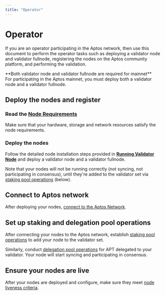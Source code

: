 ```yaml
---
title: "Operator"
---
```



# Operator

If you are an operator participating in the Aptos network, then use this document to perform the operator tasks such as deploying a validator node and validator fullnode, registering the nodes on the Aptos community platform, and performing the validation.

<Callout type="info">
**Both validator node and validator fullnode are required for mainnet** <br />
For participating in the Aptos mainnet, you must deploy both a validator node and a validator fullnode.
</Callout>

## Deploy the nodes and register

<Steps>

### Read the [Node Requirements](./node-requirements.mdx)

Make sure that your hardware, storage and network resources satisfy the node requirements.

### Deploy the nodes

Follow the detailed node installation steps provided in [**Running Validator Node**](./deploy-nodes.mdx) 
and deploy a validator node and a validator fullnode.

</Steps>

Note that your nodes will not be running correctly (not syncing, not participating in consensus), 
until they're added to the validator set via [staking pool operations](./connect-nodes/staking-pool-operations.mdx) (below).

## Connect to Aptos network

After deploying your nodes, [connect to the Aptos Network](./connect-nodes/connect-to-aptos-network.mdx).

## Set up staking and delegation pool operations

After connecting your nodes to the Aptos network, establish [staking pool operations](./connect-nodes/staking-pool-operations.mdx) to add your node to the validator set.

Similarly, conduct [delegation pool operations](./connect-nodes/delegation-pool-operations.mdx) for APT delegated to your validator. Your node will start syncing and participating in consensus.

## Ensure your nodes are live

After your nodes are deployed and configure, make sure they meet [node liveness criteria](./verify-nodes/node-liveness-criteria.mdx).
